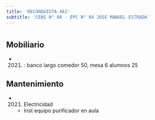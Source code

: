 ```yaml
---
title: 'RECONQUISTA 461'
subtitle: 'CENS N° 08 - EPC N° 04 JOSE MANUEL ESTRADA'
---
```


#


## Mobiliario

*  (2021) : banco largo comedor 50, mesa 6 alumnos 25 





## Mantenimiento

*  (2021) Electricidad 
    + Inst equipo purificador en aula



